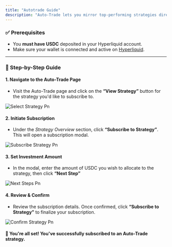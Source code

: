 ```yaml
---
title: "Autotrade Guide"
description: "Auto-Trade lets you mirror top-performing strategies directly to your Hyperliquid account — no manual execution required."
---
```


### **✅ Prerequisites**

- You **must have USDC** deposited in your Hyperliquid account.
- Make sure your wallet is connected and active on [Hyperliquid](https://app.hyperliquid.xyz/).

---

### **🧭 Step-by-Step Guide**

#### **1. Navigate to the Auto-Trade Page**

- Visit the Auto-Trade page and click on the **“View Strategy”** button for the strategy you'd like to subscribe to.

![Select Strategy Pn](/images/select-strategy.png)

#### **2. Initiate Subscription**

- Under the _Strategy Overview_ section, click **“Subscribe to Strategy”**. This will open a subscription modal.

![Subscribe Strategy Pn](/images/subscribe-strategy.png)

#### **3. Set Investment Amount**

- In the modal, enter the amount of USDC you wish to allocate to the strategy, then click **“Next Step”**

![Next Steps Pn](/images/next-steps.png)

#### **4. Review & Confirm**

- Review the subscription details. Once confirmed, click **“Subscribe to Strategy”** to finalize your subscription.

![Confirm Strategy Pn](/images/confirm-strategy.png)

#### 🚀 You're all set\! You've successfully subscribed to an Auto-Trade strategy.